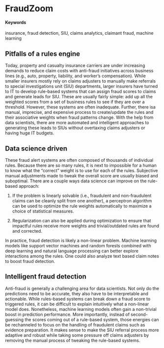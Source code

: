# FraudZoom

#### Keywords

insurance, fraud detection, SIU, claims analytics, claimant fraud, machine learning

## Pitfalls of a rules engine

Today, property and casualty insurance carriers are under increasing demands to reduce claim costs with anti-fraud initiatives across business lines (e.g., auto, property, liability, and worker's compensation). While smaller insurers mostly rely on claims adjusters to manually make referrals to special investigations unit (SIU) departments, larger insurers have turned to IT to develop rule-based systems that can assign fraud scores to claims and generate leads for SIU. These are usually fairly simple: add up all the weighted scores from a set of business rules to see if they are over a threshold. However, these systems are often inadequate. Further, there isa manual, imprecise, and expensive process to create/update the rules and their associative weights when fraud patterns change. With the help from data scientists, there are more automated and intelligent approaches to generating these leads to SIUs without overtaxing claims adjusters or having huge IT budgets.

## Data science driven

These fraud alert systems are often composed of thousands of individual rules. Because there are so many rules, it is next to impossible for a human to know what the “correct” weight is to use for each of the rules. Subjective manual adjustments made to tweak the overall score are usually biased and suboptimal. There are a couple ways data science can improve on the rule-based approach: 

1. If the problem is linearly solvable (i.e., fraudulent and non-fraudulent claims can be cleanly split from one another), a perceptron algorithm can be used to optimize the rule weights automatically to maximize a choice of statistical measures.

2. Regularization can also be applied during optimization to ensure that impactful rules receive more weights and trivial/outdated rules are found and corrected. 

In practice, fraud detection is likely a non-linear problem. Machine learning models like support vector machines and random forests combined with deep learning and natural language processing can better explore interactions among the rules.
One could also analyze text based claim notes to boost fraud detection. 

## Intelligent fraud detection    

Anti-fraud is generally a challenging area for data scientists. Not only do the predictions need to be accurate, they also have to be interpretable and actionable. While rules-based systems can break down a fraud score to triggered rules, it can be difficult to explain intuitively what a non-linear model does. Nonetheless, machine learning models often gain a non-trivial boost in prediction performance. More importantly, instead of second-guessing the scores coming out of a rule-based system, those energies can be rechanneled to focus on the handling of fraudulent claims such as evidence preparation. It makes sense to make the SIU referral process more adaptive and robust while taking some pressure off claims adjusters by removing the manual process of tweaking the rule-based systems.  
